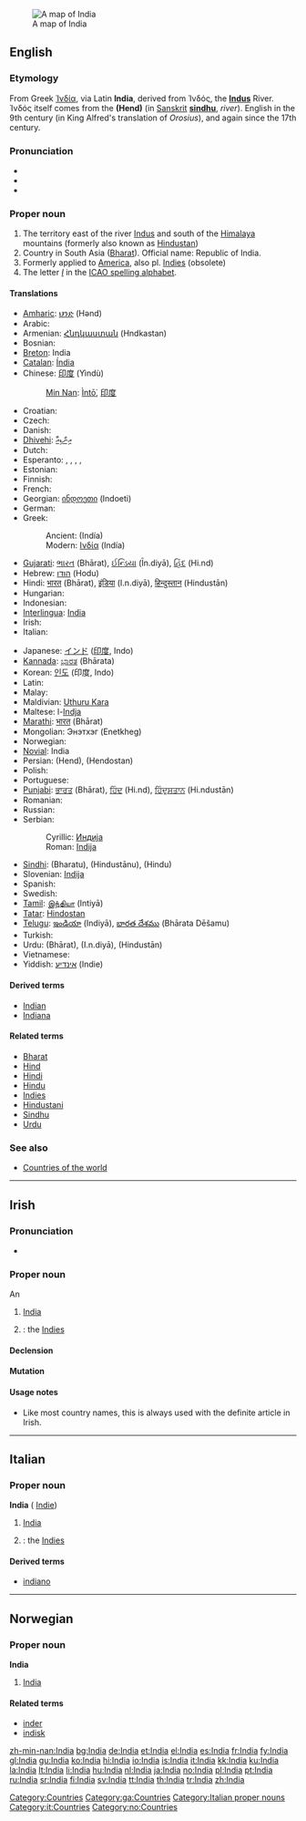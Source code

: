 {{see|india}}
[[Image:Map India.png|thumb|right|A map of India]]
==English==
{{wikipedia}}
{{wikipedia|India (word)}}

===Etymology===
From Greek [[Ἰνδία]], via Latin '''India''', derived from Ἰνδός, the '''[[Indus]]''' River. Ἰνδός itself comes from the {{Pers.}} {{fa-Arab|[[هند]]}} '''(Hend)''' (in [[Sanskrit]] '''[[sindhu]]''', ''river''). English in the 9th century (in King Alfred's translation of ''Orosius''), and again since the 17th century.

===Pronunciation===
* {{enPR|ĭnʹdēə}}
* {{IPA|/ˈɪndiə/}}
* {{SAMPA|/"Indi@/}}

===Proper noun===
{{en-proper noun}}

# The territory east of the river [[Indus]] and south of the [[Himalaya]] mountains (formerly also known as [[Hindustan]])
# Country in South Asia ([[Bharat]]). Official name: Republic of India.
# Formerly applied to [[America]], also pl. [[Indies]] (obsolete)
# The letter ''[[I]]'' in the [[ICAO spelling alphabet]].

====Translations====
{{trans-top|the country}}
* [[Amharic]]: [[ህንድ]] (Hənd)
* Arabic: {{t-|ar|الهند|tr=al-Hind|sc=Arab}}
* Armenian: [[Հնդկաստան]] (Hndkastan)
* Bosnian: {{t-|bs|Indija|f}}
* [[Breton]]: India
* [[Catalan]]: [[Índia]] {{f}}
* Chinese: [[印度]] (Yìndù)
*: [[Min Nan]]: [[Ìntō͘]], [[印度]]
* Croatian: {{t+|hr|Indija|f}}
* Czech: {{t+|cs|Indie|f}}
* Danish: {{t-|da|Indien}}
* [[Dhivehi]]: [[އިންޑިއާ]] {{unicode|(Inḋi’ā)}}
* Dutch: {{t+|nl|India}}
* Esperanto: {{t-|eo|Barato|xs=Esperanto}}, {{t-|eo|Hindujo|xs=Esperanto}}, {{t-|eo|Hindio|xs=Esperanto}}, {{t-|eo|Bharato|xs=Esperanto}}, {{t-|eo|Hinda Unio|xs=Esperanto}}
* Estonian: {{t+|et|India}}
* Finnish: {{t+|fi|Intia}}
* French: {{t+|fr|Inde|f}}
* Georgian: [[ინდოეთი]] (Indoeti)
* German: {{t+|de|Indien|n}}
* Greek:
*: Ancient: {{unicode|[[Ἰνδία]]}} (Indía) {{f}}
*: Modern: [[Ινδία]] (Indía) {{f}}
* [[Gujarati]]: [[ભારત]] (Bhārat), [[ઈન્ડિયા]] (Īn.diyā), [[હિંદ]] (Hi.nd)
* Hebrew: [[הודו]] (Hodu)
* Hindi: [[भारत]] (Bhārat), [[इंडिया]] (I.n.diyā), [[हिन्दुस्तान]] (Hindustān)
* Hungarian: {{t+|hu|India}}
* Indonesian: {{t-|id|India|xs=Indonesian}}
* [[Interlingua]]: [[India#Interlingua|India]]
* Irish: {{t-|ga|India|xs=Irish}}
* Italian: {{t+|it|India|f}}
{{trans-mid}}
* Japanese: [[インド]] ([[印度]], Indo)
* [[Kannada]]: [[ಭಾರತ]] (Bhārata)
* Korean: [[인도]] (印度, Indo)
* Latin: {{t+|la|India|f}}
* Malay: {{t-|ms|India|xs=Malay}}
* Maldivian: [[Uthuru Kara]]
* Maltese: l-[[Indja]]
* [[Marathi]]: [[भारत]] (Bhārat)
* Mongolian: Энэтхэг (Enetkheg)
* Norwegian: {{t-|no|India}}
* [[Novial]]: India
* Persian: {{fa-Arab|[[هند]]}} (Hend), {{fa-Arab|[[هندوستان]]}} (Hendostan)
* Polish: {{t+|pl|Indie}}
* Portuguese: {{t+|pt|Índia|f}}
* [[Punjabi]]: [[ਭਾਰਤ]] (Bhārat), [[ਹਿੰਦ]] (Hi.nd), [[ਹਿੰਦੁਸਤਾਨ]] (Hi.ndustān)
* Romanian: {{t-|ro|India|f}}
* Russian: {{t+|ru|Индия|f|tr=Índija|sc=Cyrl}}
* Serbian:
*: Cyrillic: [[Индија#Serbian|Индија]] {{f}}
*: Roman: [[Indija#Serbian|Indija]] {{f}}
* [[Sindhi]]: {{SDchar|[[ڀارت]]}} (Bharatu), {{SDchar|[[هندستان]]}} (Hindustānu), {{SDchar|[[هند]]}} (Hindu)
* Slovenian: [[Indija]]
* Spanish: {{t+|es|India|f}}
* Swedish: {{t+|sv|Indien}}
* [[Tamil]]: [[இந்தியா]] (Intiyā)
* [[Tatar]]: [[Hindostan#Tatar|Hindostan]]
* [[Telugu]]: [[ఇండియా]] (Indiyā), [[భారత దేశము]] (Bhārata Dēšamu)
* Turkish: {{t+|tr|Hindistan}}
* Urdu: {{ur-Arab|[[بھارت]]}} (Bhārat), {{ur-Arab|[[انڈیا]]}} (I.n.diyā), {{ur-Arab|[[ہندوستان]]}} (Hindustān)
* Vietnamese: {{t-|vi|Ấn Độ|xs=Vietnamese}}
* Yiddish: [[אינדיע]] (Indie)
{{trans-bottom}}

====Derived terms====
* [[Indian]]
* [[Indiana]]

====Related terms====
* [[Bharat]]
* [[Hind]]
* [[Hindi]]
* [[Hindu]]
* [[Indies]]
* [[Hindustani]]
* [[Sindhu]]
* [[Urdu]]

===See also===
* [[Appendix:Countries of the world|Countries of the world]]

[[Category:Countries]]

----

==Irish==

===Pronunciation===
* {{IPA|lang=ga|[ˈɪnʲdʲiə]}}

===Proper noun===
An {{infl|ga|proper noun|g=f}}
{{infl|ga|proper noun}}

# [[#English|India]]
# {{plural}}: the [[Indies]]

====Declension====
{{ga noun f4|I|ndia|ndiacha}}

====Mutation====
{{ga mut vowel|uc=yes}}

====Usage notes====
* Like most country names, this is always used with the definite article in Irish.

[[Category:ga:Countries]]

----

==Italian==
{{wikipedia|lang=it}}

===Proper noun===
'''India''' {{f}}  ({{plural}} [[Indie]])

# [[#English|India]]
# {{plural}}: the [[Indies]]

====Derived terms====
* [[indiano]]

[[Category:Italian proper nouns]]
[[Category:it:Countries]]

----

==Norwegian==

===Proper noun===
'''India'''

# [[#English|India]]

====Related terms====
* [[inder]]
* [[indisk]]

[[Category:no:Countries]]

[[zh-min-nan:India]]
[[bg:India]]
[[de:India]]
[[et:India]]
[[el:India]]
[[es:India]]
[[fr:India]]
[[fy:India]]
[[gl:India]]
[[gu:India]]
[[ko:India]]
[[hi:India]]
[[io:India]]
[[is:India]]
[[it:India]]
[[kk:India]]
[[ku:India]]
[[la:India]]
[[lt:India]]
[[li:India]]
[[hu:India]]
[[nl:India]]
[[ja:India]]
[[no:India]]
[[pl:India]]
[[pt:India]]
[[ru:India]]
[[sr:India]]
[[fi:India]]
[[sv:India]]
[[tt:India]]
[[th:India]]
[[tr:India]]
[[zh:India]]